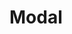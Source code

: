 
# Modal

<Props of={Modal} />

<Playground>
  <RegisterIcons>
    <Modal
      className={['Counter__Modal', 'modal']}
      isActive
      i18n={{}}
      hasFooter
    />
  </RegisterIcons>
</Playground>
